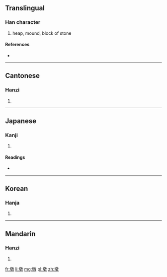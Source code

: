 ==Translingual==

===Han character===
{{Han char|rn=32|rad=土|as=12|sn=15|four=4814<sub>7</sub>|canj=土卜木大 (GYDK)}}

# heap, mound, block of stone

====References====
* {{Han ref|kx=0239.010|dkj=05470|dj=0478.030|hdz=10488.190|uh=58A9|ud=22697|bh=BC5B|bd=48219}}

----

==Cantonese==

===Hanzi===
{{yue-hanzi|jyut=|y=dan2, deun1}}

# {{defn|lang=yue|sort=土12}}

----

==Japanese==

===Kanji===
{{ja-kanji|grade=|rs=土12}}

# {{defn|lang=ja|sort=土12}}

====Readings====
* {{ja-readings|on=[[とん]] (ton)|kun=}}

----

==Korean==

===Hanja===
{{ko-hanja|hangeul=돈|rv=don|mr=ton}}

# {{defn|lang=ko|sort=土12}}

----

==Mandarin==

===Hanzi===
{{cmn-hanzi|pin=[[dūn]] ([[dun1]])|wg=tun<sup>1</sup>}}

# {{defn|lang=cmn|sort=土12}}

[[fr:墩]]
[[li:墩]]
[[mg:墩]]
[[pl:墩]]
[[zh:墩]]
